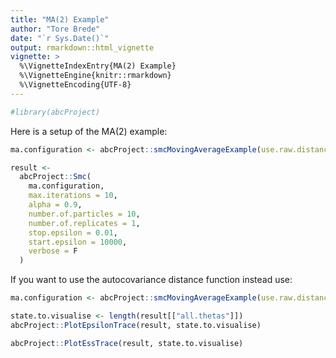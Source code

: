 ```yaml
---
title: "MA(2) Example"
author: "Tore Brede"
date: "`r Sys.Date()`"
output: rmarkdown::html_vignette
vignette: >
  %\VignetteIndexEntry{MA(2) Example}
  %\VignetteEngine{knitr::rmarkdown}
  %\VignetteEncoding{UTF-8}
---
```


```r
#library(abcProject)
```

Here is a setup of the MA(2) example:

```r
ma.configuration <- abcProject::smcMovingAverageExample(use.raw.distance.function = T)

result <-
  abcProject::Smc(
    ma.configuration,
    max.iterations = 10,
    alpha = 0.9,
    number.of.particles = 10,
    number.of.replicates = 1,
    stop.epsilon = 0.01,
    start.epsilon = 10000,
    verbose = F
  )
```

If you want to use the autocovariance distance function instead use:

```r
ma.configuration <- abcProject::smcMovingAverageExample(use.raw.distance.function = F)
```

```r
state.to.visualise <- length(result[["all.thetas"]])
abcProject::PlotEpsilonTrace(result, state.to.visualise)
```

```r
abcProject::PlotEssTrace(result, state.to.visualise)
```

